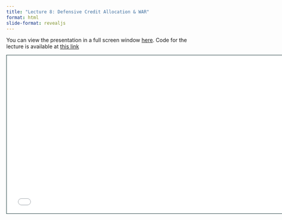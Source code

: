 ```yaml
---
title: "Lecture 8: Defensive Credit Allocation & WAR"
format: html
slide-format: revealjs
---
```


You can view the presentation in a full screen window [here](raw_slides/slides_08.html){target="_blank"}.
Code for the lecture is available at [this link](../lectures/lecture08.qmd)

<div>

```{=html}
<iframe class="slide-deck" src="raw_slides/slides_08.html" height="420" width="747" style="border: 1px solid #123233;"></iframe>
```

</div>
